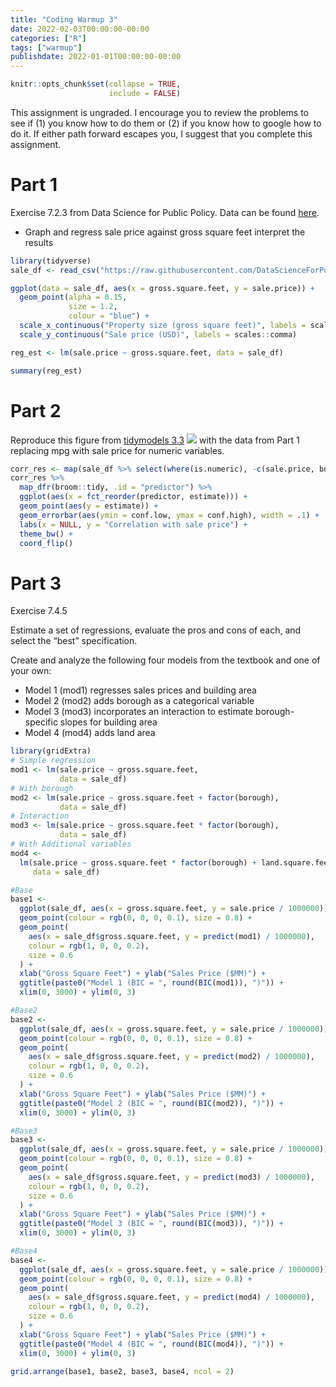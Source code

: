 ```yaml
---
title: "Coding Warmup 3"
date: 2022-02-03T00:00:00-00:00
categories: ["R"]
tags: ["warmup"]
publishdate: 2022-01-01T00:00:00-00:00
---
```


```r
knitr::opts_chunk$set(collapse = TRUE,
                      include = FALSE)
```

This assignment is ungraded. I encourage you to review the problems to see if (1) you know how to do them or (2) if you know how to google how to do it. If either path forward escapes you, I suggest that you complete this assignment.

# Part 1

Exercise 7.2.3 from Data Science for Public Policy. Data can be found [here](https://raw.githubusercontent.com/DataScienceForPublicPolicy/diys/main/data/home_sales_nyc.csv).

- Graph and regress sale price against gross square feet interpret the results

```r
library(tidyverse)
sale_df <- read_csv("https://raw.githubusercontent.com/DataScienceForPublicPolicy/diys/main/data/home_sales_nyc.csv")

ggplot(data = sale_df, aes(x = gross.square.feet, y = sale.price)) +
  geom_point(alpha = 0.15,
             size = 1.2,
             colour = "blue") +
  scale_x_continuous("Property size (gross square feet)", labels = scales::comma) +
  scale_y_continuous("Sale price (USD)", labels = scales::comma) 

reg_est <- lm(sale.price ~ gross.square.feet, data = sale_df)

summary(reg_est)
```


# Part 2

Reproduce this figure from [tidymodels 3.3](https://www.tmwr.org/base-r.html#tidiness-modeling) 
![](https://www.tmwr.org/figures/base-r-corr-plot-1.svg) with the data from Part 1 replacing mpg with sale price for numeric variables.

```r
corr_res <- map(sale_df %>% select(where(is.numeric), -c(sale.price, borough, zip.code)), cor.test, y=sale_df$sale.price)
corr_res %>% 
  map_dfr(broom::tidy, .id = "predictor") %>% 
  ggplot(aes(x = fct_reorder(predictor, estimate))) + 
  geom_point(aes(y = estimate)) + 
  geom_errorbar(aes(ymin = conf.low, ymax = conf.high), width = .1) +
  labs(x = NULL, y = "Correlation with sale price") +
  theme_bw() +
  coord_flip()
```


# Part 3

Exercise 7.4.5

Estimate a set of regressions, evaluate the pros and cons of each, and select the “best” specification.

Create and analyze the following four models from the textbook and one of your own:

- Model 1 (mod1) regresses sales prices and building area
- Model 2 (mod2) adds borough as a categorical variable
- Model 3 (mod3) incorporates an interaction to estimate borough-specific slopes for building area
- Model 4 (mod4) adds land area

```r
library(gridExtra)
# Simple regression
mod1 <- lm(sale.price ~ gross.square.feet,
           data = sale_df)
# With borough
mod2 <- lm(sale.price ~ gross.square.feet + factor(borough),
           data = sale_df)
# Interaction
mod3 <- lm(sale.price ~ gross.square.feet * factor(borough),
           data = sale_df)
# With Additional variables
mod4 <-
  lm(sale.price ~ gross.square.feet * factor(borough) + land.square.feet + age,
     data = sale_df)

#Base
base1 <-
  ggplot(sale_df, aes(x = gross.square.feet, y = sale.price / 1000000)) +
  geom_point(colour = rgb(0, 0, 0, 0.1), size = 0.8) +
  geom_point(
    aes(x = sale_df$gross.square.feet, y = predict(mod1) / 1000000),
    colour = rgb(1, 0, 0, 0.2),
    size = 0.6
  ) +
  xlab("Gross Square Feet") + ylab("Sales Price ($MM)") +
  ggtitle(paste0("Model 1 (BIC = ", round(BIC(mod1)), ")")) +
  xlim(0, 3000) + ylim(0, 3)

#Base2
base2 <-
  ggplot(sale_df, aes(x = gross.square.feet, y = sale.price / 1000000)) +
  geom_point(colour = rgb(0, 0, 0, 0.1), size = 0.8) +
  geom_point(
    aes(x = sale_df$gross.square.feet, y = predict(mod2) / 1000000),
    colour = rgb(1, 0, 0, 0.2),
    size = 0.6
  ) +
  xlab("Gross Square Feet") + ylab("Sales Price ($MM)") +
  ggtitle(paste0("Model 2 (BIC = ", round(BIC(mod2)), ")")) +
  xlim(0, 3000) + ylim(0, 3)

#Base3
base3 <-
  ggplot(sale_df, aes(x = gross.square.feet, y = sale.price / 1000000)) +
  geom_point(colour = rgb(0, 0, 0, 0.1), size = 0.8) +
  geom_point(
    aes(x = sale_df$gross.square.feet, y = predict(mod3) / 1000000),
    colour = rgb(1, 0, 0, 0.2),
    size = 0.6
  ) +
  xlab("Gross Square Feet") + ylab("Sales Price ($MM)") +
  ggtitle(paste0("Model 3 (BIC = ", round(BIC(mod3)), ")")) +
  xlim(0, 3000) + ylim(0, 3)

#Base4
base4 <-
  ggplot(sale_df, aes(x = gross.square.feet, y = sale.price / 1000000)) +
  geom_point(colour = rgb(0, 0, 0, 0.1), size = 0.8) +
  geom_point(
    aes(x = sale_df$gross.square.feet, y = predict(mod4) / 1000000),
    colour = rgb(1, 0, 0, 0.2),
    size = 0.6
  ) +
  xlab("Gross Square Feet") + ylab("Sales Price ($MM)") +
  ggtitle(paste0("Model 4 (BIC = ", round(BIC(mod4)), ")")) +
  xlim(0, 3000) + ylim(0, 3)

grid.arrange(base1, base2, base3, base4, ncol = 2)
```




